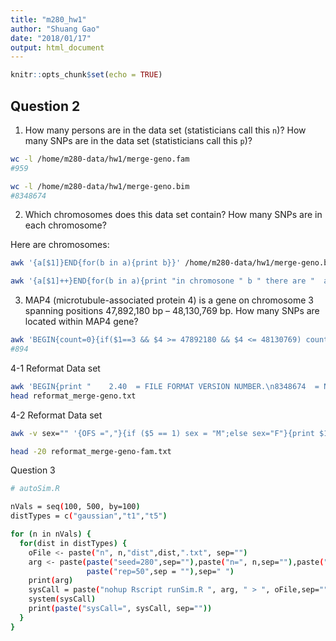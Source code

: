 ```yaml
---
title: "m280_hw1"
author: "Shuang Gao"
date: "2018/01/17"
output: html_document
---
```


```r
knitr::opts_chunk$set(echo = TRUE)
```

## Question 2
1. How many persons are in the data set (statisticians call this `n`)? How many SNPs are in the data set (statisticians call this `p`)?
```bash
wc -l /home/m280-data/hw1/merge-geno.fam
#959

wc -l /home/m280-data/hw1/merge-geno.bim
#8348674 

```

2. Which chromosomes does this data set contain? How many SNPs are in each chromosome?

Here are chromosomes:
```bash
awk '{a[$1]}END{for(b in a){print b}}' /home/m280-data/hw1/merge-geno.bim |sort -n

awk '{a[$1]++}END{for(b in a){print "in chromosone " b " there are "  a[b]" SNPs"}}' /home/m280-data/hw1/merge-geno.bim | sort -nk3 


```

3. MAP4 (microtubule-associated protein 4) is a gene on chromosome 3 spanning positions 47,892,180 bp -- 48,130,769 bp. How many SNPs are located within MAP4 gene?

```bash
awk 'BEGIN{count=0}{if($1==3 && $4 >= 47892180 && $4 <= 48130769) count++}END{print count}' /home/m280-data/hw1/merge-geno.bim
#894
```


4-1 Reformat Data set
```bash
awk 'BEGIN{print "    2.40  = FILE FORMAT VERSION NUMBER.\n8348674  = NUMBER OF SNPS LISTED HERE."}{OFS = ","}{print $2, $1 ,$4}' /home/m280-data/hw1/merge-geno.bim > reformat_merge-geno.txt
head reformat_merge-geno.txt

```
4-2 Reformat Data set


```bash

awk -v sex="" '{OFS =","}{if ($5 == 1) sex = "M";else sex="F"}{print $1,$2 ,$3, $4,sex,$6}' /home/m280-data/hw1/merge-geno.fam | sed 's/T2DG//g'|sed 's/,0/,/g' > reformat_merge-geno-fam.txt

head -20 reformat_merge-geno-fam.txt


```

Question 3

```bash



# autoSim.R

nVals = seq(100, 500, by=100)
distTypes = c("gaussian","t1","t5")

for (n in nVals) {
  for(dist in distTypes) {
    oFile <- paste("n", n,"dist",dist,".txt", sep="")
    arg <- paste(paste("seed=280",sep=""),paste("n=", n,sep=""),paste("\'dist=",'\"',dist,'\"',"\'",sep=""),
                 paste("rep=50",sep = ""),sep=" ")
    print(arg)
    sysCall = paste("nohup Rscript runSim.R ", arg, " > ", oFile,sep="")
    system(sysCall)
    print(paste("sysCall=", sysCall, sep=""))
  }
}

```



